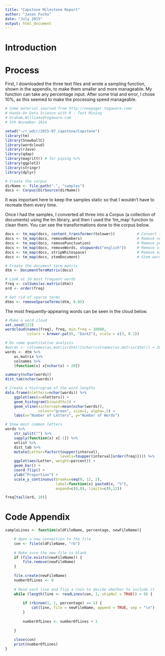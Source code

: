 ```yaml
---
title: "Capstone Milestone Report"
author: "Jason Fuchs"
date: "July 2015"
output: html_document
---
```


# Introduction

# Process

First, I downloaded the three text files and wrote a sampling function, shown in the appendix, to make them smaller and more manageable. My function can take any percentage input. After some trial and error, I chose 10%, as this seemed to make the processing speed manageable.

```r
# Some material sourced from http://onepager.togaware.com/
# Hands-On Data Science with R - Text Mining
# Graham.Williams@togaware.com
# 5th November 2014

setwd("~/r_wdir/2015-07_capstone/Capstone")
library(tm)
library(SnowballC)
library(wordcloud)
library(rJava)
library(qdap)
library(magrittr) # for piping %>%
library(ggplot2)
library(stringr)
library(dplyr)

# Create the corpus
dirName <- file.path(".", "samples")
docs <- Corpus(DirSource(dirName))

```

It was important here to keep the samples static so that I wouldn't have to recreate them every time.

Once I had the samples, I converted all three into a Corpus (a collection of documents) using the tm library, and then I used the 'tm_map' function to clean them. You can see the transformations done to the corpus below.

```r
docs <- tm_map(docs, content_transformer(tolower))          # Convert to lowercase
docs <- tm_map(docs, removeNumbers)                         # Remove numbers
docs <- tm_map(docs, removePunctuation)                     # Remove punctuation
docs <- tm_map(docs, removeWords, stopwords("english"))     # Remove stop words
docs <- tm_map(docs, stripWhitespace)                       # Remove extra white space
docs <- tm_map(docs, stemDocument)                          # Stem words
```

```r
# Create the document term matrix
dtm <- DocumentTermMatrix(docs)

# Look at 10 most frequent words
freq <- colSums(as.matrix(dtm))
ord <- order(freq)

# Get rid of sparse terms
dtms <- removeSparseTerms(dtm, 0.05)
```

The most frequently-appearing words can be seen in the cloud below.

```r
# Make a word cloud
set.seed(123)
wordcloud(names(freq), freq, min.freq = 10000,
          colors = brewer.pal(6, "Dark2"), scale = c(3, 0.1))

```

```r

# Do some quantitative analysis
#words <- colnames(as.matrix(dtm))[nchar(colnames(as.matrix(dtm))) < 20]
words <- dtm %>%
    as.matrix %>%
    colnames %>%
    (function(x) x[nchar(x) < 20])

summary(nchar(words))
dist_tab(nchar(words))

# Create a histrogram of the word lengths
data.frame(nletters=nchar(words)) %>%
    ggplot(aes(x=nletters)) +
    geom_histogram(binwidth=1) +
    geom_vline(xintercept=mean(nchar(words)),
               colour="green", size=1, alpha=.5) +
    labs(x="Number of Letters", y="Number of Words")

# Show most common letters
words %>%
    str_split("") %>%
    sapply(function(x) x[-1]) %>%
    unlist %>%
    dist_tab %>%
    mutate(Letter=factor(toupper(interval),
                         levels=toupper(interval[order(freq)]))) %>%
    ggplot(aes(Letter, weight=percent)) +
    geom_bar() +
    coord_flip() +
    ylab("Proportion") +
    scale_y_continuous(breaks=seq(0, 12, 2),
                       label=function(x) paste0(x, "%"),
                       expand=c(0,0), limits=c(0,12))

```


```r
freq[tail(ord, 10)]
```


# Code Appendix

```r

sampleLines <- function(oldFileName, percentage, newFileName){

    # Open a new connection to the file
    con <- file(oldFileName, "rb")
    
    # Make sure the new file is blank
    if (file.exists(newFileName)) {
        file.remove(newFileName)
    }
    
    file.create(newFileName)
    numberOfLines <- 0
    
    # Read each line and flip a coin to decide whether to include it
    while (length(line <- readLines(con, 1, skipNul = TRUE)) > 0) { 
        
        if (rbinom(1, 1, percentage) == 1) {
            cat(line, file = newFileName, append = TRUE, sep = "\n")
        }
    
        numberOfLines <- numberOfLines + 1    
    
    }
    
    close(con)
    print(numberOfLines)
}

```

